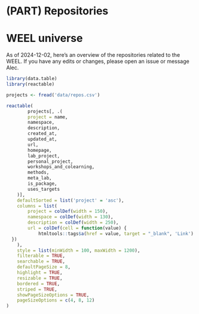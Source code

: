 # (PART) Repositories {-}


# WEEL universe

As of 2024-12-02, here's an overview of the repositories related to the 
WEEL. If you have any edits or changes, please open an issue or message Alec. 

```r
library(data.table)
library(reactable)

projects <- fread('data/repos.csv')

reactable(
		projects[, .(
		project = name,
		namespace,
		description,
		created_at,
		updated_at,
		url,
		homepage,
		lab_project,
		personal_project,
		workshops_and_colearning,
		methods,
		meta_lab,
		is_package,
		uses_targets
	)],
	defaultSorted = list('project' = 'asc'),
	columns = list(
		project = colDef(width = 150),
		namespace = colDef(width = 130),
		description = colDef(width = 250),
		url = colDef(cell = function(value) {
			htmltools::tags$a(href = value, target = "_blank", 'Link')
  })
	),
	style = list(minWidth = 100, maxWidth = 1200),
	filterable = TRUE,
	searchable = TRUE,
	defaultPageSize = 8,
	highlight = TRUE,
	resizable = TRUE,
	bordered = TRUE,
	striped = TRUE,
	showPageSizeOptions = TRUE,
	pageSizeOptions = c(4, 8, 12)
)
```
